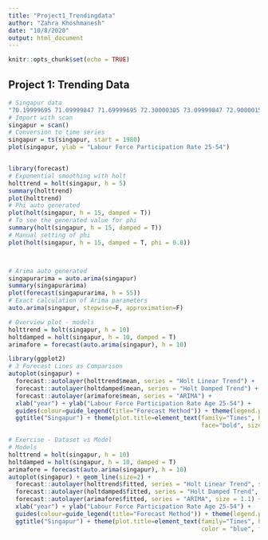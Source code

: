```yaml
---
title: "Project1_Trendingdata"
author: "Zahra Khoshmanesh"
date: "10/8/2020"
output: html_document
---
```


```r
knitr::opts_chunk$set(echo = TRUE)
```

## Project 1: Trending Data

```r
# Singapur data
"70.19999695 71.09999847 71.69999695 72.30000305 73.09999847 72.90000153 74.40000153 75.40000153 76 76.90000153 77.40000153 78.19999695 78.90000153 78.69999695 79 78 80 79.80000305 80.30000305 80.5 80.69999695 81.09999847 81.5 81.90000153 82.30000305 82.69999695 83.19999695 83.5"
# Import with scan
singapur = scan()
# Conversion to time series
singapur = ts(singapur, start = 1980)
plot(singapur, ylab = "Labour Force Participation Rate 25-54")


library(forecast)
# Exponential smoothing with holt
holttrend = holt(singapur, h = 5)
summary(holttrend)
plot(holttrend)
# Phi auto generated
plot(holt(singapur, h = 15, damped = T))
# To see the generated value for phi
summary(holt(singapur, h = 15, damped = T))
# Manual setting of phi
plot(holt(singapur, h = 15, damped = T, phi = 0.8))



# Arima auto generated
singapurarima = auto.arima(singapur)
summary(singapurarima)
plot(forecast(singapurarima, h = 55))
# Exact calculation of Arima parameters
auto.arima(singapur, stepwise=F, approximation=F)


```


```r
# Overview plot - models
holttrend = holt(singapur, h = 10)
holtdamped = holt(singapur, h = 10, damped = T)
arimafore = forecast(auto.arima(singapur), h = 10)

```



```r
library(ggplot2)
# 3 Forecast Lines as Comparison
autoplot(singapur) +
  forecast::autolayer(holttrend$mean, series = "Holt Linear Trend") +
  forecast::autolayer(holtdamped$mean, series = "Holt Damped Trend") +
  forecast::autolayer(arimafore$mean, series = "ARIMA") +
  xlab("year") + ylab("Labour Force Participation Rate Age 25-54") + 
  guides(colour=guide_legend(title="Forecast Method")) + theme(legend.position = c(0.8, 0.2)) +
  ggtitle("Singapur") + theme(plot.title=element_text(family="Times", hjust = 0.5, color = "blue",
                                                      face="bold", size=15))

```



```r
  
# Exercise - Dataset vs Model 
# Models
holttrend = holt(singapur, h = 10)
holtdamped = holt(singapur, h = 10, damped = T)
arimafore = forecast(auto.arima(singapur), h = 10)
autoplot(singapur) + geom_line(size=2) +
  forecast::autolayer(holttrend$fitted, series = "Holt Linear Trend", size = 1.1) +
  forecast::autolayer(holtdamped$fitted, series = "Holt Damped Trend", size = 1.1) +
  forecast::autolayer(arimafore$fitted, series = "ARIMA", size = 1.1) +
  xlab("year") + ylab("Labour Force Participation Rate Age 25-54") + 
  guides(colour=guide_legend(title="Forecast Method")) + theme(legend.position = c(0.8, 0.2)) +
  ggtitle("Singapur") + theme(plot.title=element_text(family="Times", hjust = 0.5, 
                                                      color = "blue", face="bold", size=15))
```

